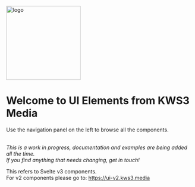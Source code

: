 

<Version />

<Meta
  title="Welcome"
/>


<div class="main has-text-centered">
  <img
    width="200"
    src="https://npm.kws3.media/images/logo.png"
    style={{margin:'10px 0'}}
    alt="logo" />
  <h1 class="title">Welcome to UI Elements from KWS3 Media</h1>
  <p>
    Use the navigation panel on the left to browse all the components.<br /><br />
  </p>
  <p>
    <em
      >This is a work in progress, documentation and examples are being added
      all the time. <br />If you find anything that needs changing, get in
      touch!</em>
  </p>
  <div class="message is-warning">
    <div class="message-body">
      <p>
        This refers to Svelte v3 components.
        <br />For v2 components please go to: <a href="https://ui-v2.kws3.media">https://ui-v2.kws3.media</a>
      </p>
    </div>
  </div>
</div>